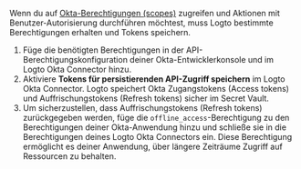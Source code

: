 Wenn du auf [Okta-Berechtigungen (scopes)](https://developer.okta.com/docs/guides/request-user-consent/main/#enable-consent-for-scopes) zugreifen und Aktionen mit Benutzer-Autorisierung durchführen möchtest, muss Logto bestimmte Berechtigungen erhalten und Tokens speichern.

1. Füge die benötigten Berechtigungen in der API-Berechtigungskonfiguration deiner Okta-Entwicklerkonsole und im Logto Okta Connector hinzu.
2. Aktiviere **Tokens für persistierenden API-Zugriff speichern** im Logto Okta Connector. Logto speichert Okta Zugangstokens (Access tokens) und Auffrischungstokens (Refresh tokens) sicher im Secret Vault.
3. Um sicherzustellen, dass Auffrischungstokens (Refresh tokens) zurückgegeben werden, füge die `offline_access`-Berechtigung zu den Berechtigungen deiner Okta-Anwendung hinzu und schließe sie in die Berechtigungen deines Logto Okta Connectors ein. Diese Berechtigung ermöglicht es deiner Anwendung, über längere Zeiträume Zugriff auf Ressourcen zu behalten.
